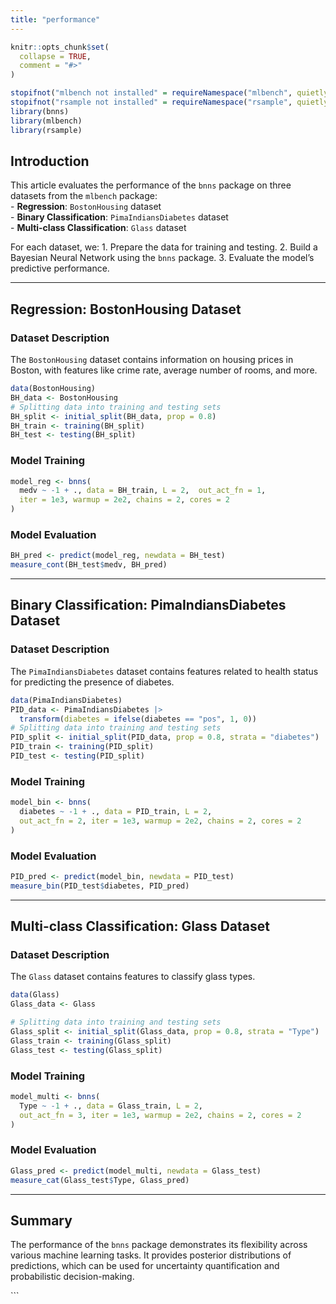 ```yaml
---
title: "performance"
---
```


```r
knitr::opts_chunk$set(
  collapse = TRUE,
  comment = "#>"
)
```

```r
stopifnot("mlbench not installed" = requireNamespace("mlbench", quietly = TRUE))
stopifnot("rsample not installed" = requireNamespace("rsample", quietly = TRUE))
library(bnns)
library(mlbench)
library(rsample)
```

## Introduction

This article evaluates the performance of the `bnns` package on three datasets from the `mlbench` package:  
- **Regression**: `BostonHousing` dataset  
- **Binary Classification**: `PimaIndiansDiabetes` dataset  
- **Multi-class Classification**: `Glass` dataset  

For each dataset, we:
1. Prepare the data for training and testing.
2. Build a Bayesian Neural Network using the `bnns` package.
3. Evaluate the model's predictive performance.

---

## Regression: BostonHousing Dataset

### Dataset Description
The `BostonHousing` dataset contains information on housing prices in Boston, with features like crime rate, average number of rooms, and more.

```r
data(BostonHousing)
BH_data <- BostonHousing
# Splitting data into training and testing sets
BH_split <- initial_split(BH_data, prop = 0.8)
BH_train <- training(BH_split)
BH_test <- testing(BH_split)
```

### Model Training
```r
model_reg <- bnns(
  medv ~ -1 + ., data = BH_train, L = 2,  out_act_fn = 1,
  iter = 1e3, warmup = 2e2, chains = 2, cores = 2
)
```

### Model Evaluation
```r
BH_pred <- predict(model_reg, newdata = BH_test)
measure_cont(BH_test$medv, BH_pred)
```

---

## Binary Classification: PimaIndiansDiabetes Dataset

### Dataset Description
The `PimaIndiansDiabetes` dataset contains features related to health status for predicting the presence of diabetes.

```r
data(PimaIndiansDiabetes)
PID_data <- PimaIndiansDiabetes |>
  transform(diabetes = ifelse(diabetes == "pos", 1, 0))
# Splitting data into training and testing sets
PID_split <- initial_split(PID_data, prop = 0.8, strata = "diabetes")
PID_train <- training(PID_split)
PID_test <- testing(PID_split)
```

### Model Training
```r
model_bin <- bnns(
  diabetes ~ -1 + ., data = PID_train, L = 2,  
  out_act_fn = 2, iter = 1e3, warmup = 2e2, chains = 2, cores = 2
)
```

### Model Evaluation
```r
PID_pred <- predict(model_bin, newdata = PID_test)
measure_bin(PID_test$diabetes, PID_pred)
```

---

## Multi-class Classification: Glass Dataset

### Dataset Description
The `Glass` dataset contains features to classify glass types.

```r
data(Glass)
Glass_data <- Glass

# Splitting data into training and testing sets
Glass_split <- initial_split(Glass_data, prop = 0.8, strata = "Type")
Glass_train <- training(Glass_split)
Glass_test <- testing(Glass_split)
```

### Model Training
```r
model_multi <- bnns(
  Type ~ -1 + ., data = Glass_train, L = 2,  
  out_act_fn = 3, iter = 1e3, warmup = 2e2, chains = 2, cores = 2
)
```

### Model Evaluation
```r
Glass_pred <- predict(model_multi, newdata = Glass_test)
measure_cat(Glass_test$Type, Glass_pred)
```

---

## Summary

The performance of the `bnns` package demonstrates its flexibility across various machine learning tasks. It provides posterior distributions of predictions, which can be used for uncertainty quantification and probabilistic decision-making.

```
